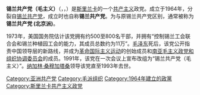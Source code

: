{{Infobox political party
| name = 锡兰共产党（毛主义）
| native_name = Ceylon Communist Party (Maoist)
| lang1 = 
| name_lang1 = 
| lang2 = 
| name_lang2 = 
| logo = 
| colorcode = Red
| leader = 
| chairperson = 
| president = 
| secretary_general = 
| founder = [[纳加林·桑穆加塔桑|纳加林·桑穆加塔桑]]
| leader1_title = 
| leader1_name = 
| slogan = 
| founded = 1964年
| dissolved = 
| merger = 
| split = [[锡兰共产党|锡兰共产党]]
| predecessor = 
| merged = 
| successor = 
| headquarters = 
| newspaper = 
| student_wing = 
| youth_wing = 
| membership_year = 
| membership = 
| ideology = [[共产主义|共产主义]]<br>[[马列毛主义|马列毛主义]]<br>[[反修正主义|反修正主义]]
| position = [[极左翼|极左翼]]
| national = 
| international = [[革命国际主义运动|革命国际主义运动]]（历史上）
| european = 
| europarl = 
| affiliation1_title = 南亚组织
| affiliation1 = [[南亚毛主义政党和组织协调委员会|南亚毛主义政党和组织协调委员会]]（历史上）
| colors = 
| seats1_title = 
| seats1 = 
| seats2_title = 
| seats2 = 
| seats3_title = 
| seats3 = 
| symbol = 
| flag = 
| website = 
| country = 斯里兰卡
| footnotes = 
}}
'''锡兰共产党（毛主义）'''（{{lang-en|Ceylon Communist Party (Maoist)}}，{{lang-si|ලංකා කොමියුනිස්ට් පක්ෂය (මාඕවාදී)}}，{{lang-ta|சிலோன் கம்யூனிஸ்ட் கட்சி (மாவோயிஸ்ட்)}}）是[[斯里兰卡|斯里兰卡]]的一个[[共产主义|共产主义]]政党。成立于1964年，分裂自[[锡兰共产党|锡兰共产党]]，成立时也自称'''锡兰共产党'''。为与原锡兰共产党区别，通常被称为'''锡兰共产党 (北京派)'''。

1973年，美国国务院估计该党拥有约500至800名干部，并拥有“控制锡兰工会联合会和锡兰种植园工会的能力，其成员总数约为11万”。[[毛泽东|毛泽东]]死后，该党公开指责中国领导层的新路线，并成为[[革命国际主义运动|革命国际主义运动]]的创始成员和[[南亚毛主义政党和组织协调委员会|南亚毛主义政党和组织协调委员会]]的成员。1991年，该党在一次会议上宣布改组为“锡兰共产党（毛主义）”。[[纳加林·桑穆加塔桑|纳加林·桑穆加塔桑]]领导该党直至1993年去世。

{{斯里兰卡政党}}

[[Category:亚洲共产党|Category:亚洲共产党]]
[[Category:毛派组织|Category:毛派组织]]
[[Category:1964年建立的政黨|Category:1964年建立的政黨]]
[[Category:斯里兰卡共产主义政党|Category:斯里兰卡共产主义政党]]